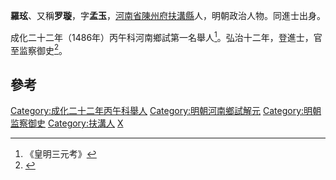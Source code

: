 '''羅玹'''、又稱'''罗璇'''，字'''孟玉'''，[[河南省|河南省]][[陳州府|陳州府]][[扶溝縣|扶溝縣]]人，明朝政治人物。同進士出身。

成化二十二年（1486年）丙午科河南鄉試第一名舉人<ref>《皇明三元考》</ref>。弘治十二年，登進士，官至监察御史<ref>{{cite news|title=扶沟县历代进士名录|url=http://www.fugou.gov.cn/fgw/News_View.asp?NewsID=1504|accessdate=2013-09-15|newspaper=扶沟县人民政府|archive-date=2013-09-21|archive-url=https://web.archive.org/web/20130921060055/http://www.fugou.gov.cn/fgw/News_View.asp?NewsID=1504|dead-url=yes}}</ref>。

==參考==
{{reflist}}

{{明朝人物小作品}}
{{弘治十二年己未科殿試金榜}}
{{DEFAULTSORT:Luo羅}}
[[Category:成化二十二年丙午科舉人|Category:成化二十二年丙午科舉人]]
[[Category:明朝河南鄉試解元|Category:明朝河南鄉試解元]]
[[Category:明朝监察御史|Category:明朝监察御史]]
[[Category:扶溝人|Category:扶溝人]]
[[Category:羅姓|X]]